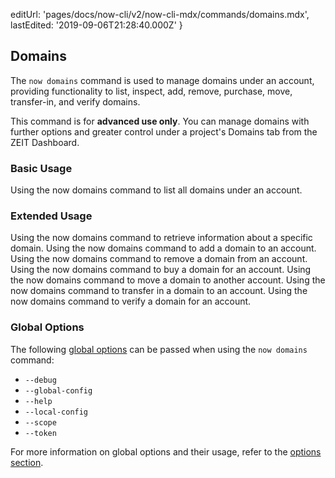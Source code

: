 
  editUrl: 'pages/docs/now-cli/v2/now-cli-mdx/commands/domains.mdx',
  lastEdited: '2019-09-06T21:28:40.000Z'
}

## Domains

The `now domains` command is used to manage domains under an account, providing functionality to list, inspect, add, remove, purchase, move, transfer-in, and verify domains.

<Note type="warning">
  This command is for <b>advanced use only</b>. You can manage domains with
  further options and greater control under a project's Domains tab from the
  ZEIT Dashboard.
</Note>

### Basic Usage

<Snippet dark text="now domains ls" />
<Caption>Using the <InlineCode>now domains</InlineCode> command to list all domains under an account.</Caption>

### Extended Usage

<Snippet dark text="now domains inspect [domain]" />
<Caption>Using the <InlineCode>now domains</InlineCode> command to retrieve information about a specific domain.</Caption>

<Snippet dark text="now domains add [domain]" />
<Caption>Using the <InlineCode>now domains</InlineCode> command to add a domain to an account.</Caption>

<Snippet dark text="now domains rm [domain]" />
<Caption>Using the <InlineCode>now domains</InlineCode> command to remove a domain from an account.</Caption>

<Snippet dark text="now domains buy [domain]" />
<Caption>Using the <InlineCode>now domains</InlineCode> command to buy a domain for an account.</Caption>

<Snippet dark text="now domains move [domain] [account-name]" />
<Caption>Using the <InlineCode>now domains</InlineCode> command to move a domain to another account.</Caption>

<Snippet dark text="now domains transfer-in [domain]" />
<Caption>Using the <InlineCode>now domains</InlineCode> command to transfer in a domain to an account.</Caption>

<Snippet dark text="now domains verify [domain]" />
<Caption>Using the <InlineCode>now domains</InlineCode> command to verify a domain for an account.</Caption>

### Global Options

The following [global options](#options) can be passed when using the `now domains` command:

- `--debug`
- `--global-config`
- `--help`
- `--local-config`
- `--scope`
- `--token`

For more information on global options and their usage, refer to the [options section](#options).
